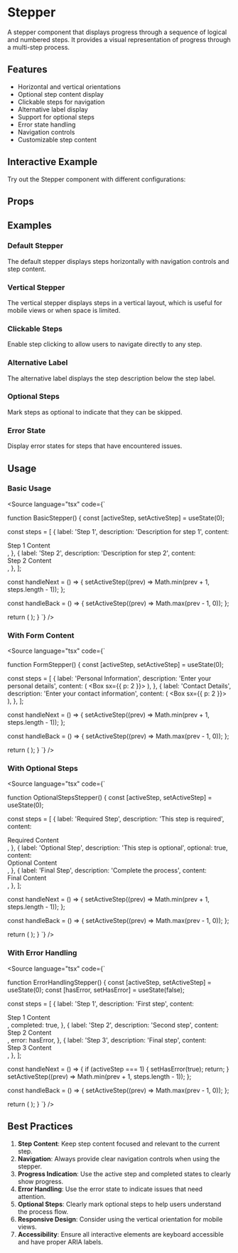 
<Meta of={StepperStories} />

# Stepper

A stepper component that displays progress through a sequence of logical and numbered steps. It provides a visual representation of progress through a multi-step process.

## Features

- Horizontal and vertical orientations
- Optional step content display
- Clickable steps for navigation
- Alternative label display
- Support for optional steps
- Error state handling
- Navigation controls
- Customizable step content

## Interactive Example

Try out the Stepper component with different configurations:

<Primary />

## Props

<Controls />

## Examples

### Default Stepper

The default stepper displays steps horizontally with navigation controls and step content.

<Story of={StepperStories.Default} />

### Vertical Stepper

The vertical stepper displays steps in a vertical layout, which is useful for mobile views or when space is limited.

<Story of={StepperStories.Vertical} />

### Clickable Steps

Enable step clicking to allow users to navigate directly to any step.

<Story of={StepperStories.Clickable} />

### Alternative Label

The alternative label displays the step description below the step label.

<Story of={StepperStories.AlternativeLabel} />

### Optional Steps

Mark steps as optional to indicate that they can be skipped.

<Story of={StepperStories.WithOptionalSteps} />

### Error State

Display error states for steps that have encountered issues.

<Story of={StepperStories.WithError} />

## Usage

### Basic Usage

<Source
  language="tsx"
  code={`

function BasicStepper() {
  const [activeStep, setActiveStep] = useState(0);

  const steps = [
    {
      label: 'Step 1',
      description: 'Description for step 1',
      content: <div>Step 1 Content</div>,
    },
    {
      label: 'Step 2',
      description: 'Description for step 2',
      content: <div>Step 2 Content</div>,
    },
  ];

  const handleNext = () => {
    setActiveStep((prev) => Math.min(prev + 1, steps.length - 1));
  };

  const handleBack = () => {
    setActiveStep((prev) => Math.max(prev - 1, 0));
  };

  return (
    <Stepper
      steps={steps}
      activeStep={activeStep}
      showContent
      showNavigation
      onNext={handleNext}
      onBack={handleBack}
    />
  );
}
  `}
/>

### With Form Content

<Source
  language="tsx"
  code={`

function FormStepper() {
  const [activeStep, setActiveStep] = useState(0);

  const steps = [
    {
      label: 'Personal Information',
      description: 'Enter your personal details',
      content: (
        <Box sx={{ p: 2 }}>
          <TextField
            label="First Name"
            fullWidth
            margin="normal"
          />
          <TextField
            label="Last Name"
            fullWidth
            margin="normal"
          />
        </Box>
      ),
    },
    {
      label: 'Contact Details',
      description: 'Enter your contact information',
      content: (
        <Box sx={{ p: 2 }}>
          <TextField
            label="Email"
            type="email"
            fullWidth
            margin="normal"
          />
          <TextField
            label="Phone"
            fullWidth
            margin="normal"
          />
        </Box>
      ),
    },
  ];

  const handleNext = () => {
    setActiveStep((prev) => Math.min(prev + 1, steps.length - 1));
  };

  const handleBack = () => {
    setActiveStep((prev) => Math.max(prev - 1, 0));
  };

  return (
    <Stepper
      steps={steps}
      activeStep={activeStep}
      showContent
      showNavigation
      onNext={handleNext}
      onBack={handleBack}
    />
  );
}
  `}
/>

### With Optional Steps

<Source
  language="tsx"
  code={`

function OptionalStepsStepper() {
  const [activeStep, setActiveStep] = useState(0);

  const steps = [
    {
      label: 'Required Step',
      description: 'This step is required',
      content: <div>Required Content</div>,
    },
    {
      label: 'Optional Step',
      description: 'This step is optional',
      optional: true,
      content: <div>Optional Content</div>,
    },
    {
      label: 'Final Step',
      description: 'Complete the process',
      content: <div>Final Content</div>,
    },
  ];

  const handleNext = () => {
    setActiveStep((prev) => Math.min(prev + 1, steps.length - 1));
  };

  const handleBack = () => {
    setActiveStep((prev) => Math.max(prev - 1, 0));
  };

  return (
    <Stepper
      steps={steps}
      activeStep={activeStep}
      showContent
      showNavigation
      onNext={handleNext}
      onBack={handleBack}
    />
  );
}
  `}
/>

### With Error Handling

<Source
  language="tsx"
  code={`

function ErrorHandlingStepper() {
  const [activeStep, setActiveStep] = useState(0);
  const [hasError, setHasError] = useState(false);

  const steps = [
    {
      label: 'Step 1',
      description: 'First step',
      content: <div>Step 1 Content</div>,
      completed: true,
    },
    {
      label: 'Step 2',
      description: 'Second step',
      content: <div>Step 2 Content</div>,
      error: hasError,
    },
    {
      label: 'Step 3',
      description: 'Final step',
      content: <div>Step 3 Content</div>,
    },
  ];

  const handleNext = () => {
    if (activeStep === 1) {
      setHasError(true);
      return;
    }
    setActiveStep((prev) => Math.min(prev + 1, steps.length - 1));
  };

  const handleBack = () => {
    setActiveStep((prev) => Math.max(prev - 1, 0));
  };

  return (
    <Stepper
      steps={steps}
      activeStep={activeStep}
      showContent
      showNavigation
      onNext={handleNext}
      onBack={handleBack}
    />
  );
}
  `}
/>

## Best Practices

1. **Step Content**: Keep step content focused and relevant to the current step.
2. **Navigation**: Always provide clear navigation controls when using the stepper.
3. **Progress Indication**: Use the active step and completed states to clearly show progress.
4. **Error Handling**: Use the error state to indicate issues that need attention.
5. **Optional Steps**: Clearly mark optional steps to help users understand the process flow.
6. **Responsive Design**: Consider using the vertical orientation for mobile views.
7. **Accessibility**: Ensure all interactive elements are keyboard accessible and have proper ARIA labels. 
